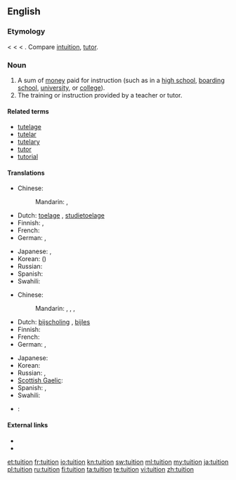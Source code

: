 ==English==
{{wikipedia}}

===Etymology===
< {{etyl|fro}} < {{etyl|la}} {{term|tuitio|tuitiō|guard, protection, defense}} < {{term|tueri|tuēri|to watch, guard, see, observe}}. Compare [[intuition]], [[tutor]].

===Noun===
{{en-noun}}

# A sum of [[money]] paid for instruction (such as in a [[high school]], [[boarding school]], [[university]], or [[college]]).
# The training or instruction provided by a teacher or tutor.

====Related terms====
* [[tutelage]]
* [[tutelar]]
* [[tutelary]]
* [[tutor]]
* [[tutorial]]

====Translations====
{{trans-top|sum of money paid for instruction}}
* Chinese:
*: Mandarin: {{t-|cmn|學費|sc=Hani}}, {{t-|cmn|学费|tr=xuéfèi|sc=Hani}}
* Dutch: [[toelage]] {{f}}, [[studietoelage]] {{f}}
* Finnish: {{t-|fi|lukukausimaksu}}, {{t|fi|koulumaksu}}
* French: {{t|fr|frais de scolarité|m|p}}
* German: {{t|de|Studiengebühr|f}}, {{t|de|Unterrichtsgebühr|f}}
{{trans-mid}}
* Japanese: {{t|ja|学費|tr=がくひ, gakuhi|sc=Jpan}}, {{t|ja|授業料|tr=じゅぎょうりょう, jugyōryō|sc=Jpan}}
* Korean: {{t|ko|학비|tr=hakbi|sc=Kore}} ({{t|ko|學費|sc=Kore}})
* Russian: {{t|ru|плата за обучение|f|tr=pláta za obučénije|sc=Cyrl}}
* Spanish: {{t+|es|colegiatura|f}}
* Swahili: {{t+|sw|masomo ya ziada|xs=Swahili}}
{{trans-bottom}}

{{trans-top|training or instruction provided by a teacher or tutor}}
* Chinese:
*: Mandarin: {{t-|cmn|講課|sc=Hani}}, {{t-|cmn|讲课|tr=jiǎngkè|sc=Hani}}, {{qualifier|especially after school/work}} {{t-|cmn|補習|sc=Hani}}, {{t-|cmn|补习|tr=bǔxí|sc=Hani}}
* Dutch: [[bijscholing]] {{f}}, [[bijles]] {{f}}
* Finnish: {{t+|fi|opetus}}
* French: {{t|fr|cours|m|p}}
* German: {{t|de|Tutorium|n}}, {{t|de|Unterricht|m}}
{{trans-mid}}
* Japanese: {{t|ja|教育|tr=きょういく, kyōiku|sc=Jpan}}
* Korean: {{t|ko|교육|sc=Kore}}
* Russian: {{t+|ru|обучение|n|tr=obučénije}}, {{t+|ru|занятия|p|tr=zanjátija}}
* [[Scottish Gaelic]]: {{t|gd|teagasg|m}}
* Spanish: {{t+|es|enseñanza|f}}, {{t-|es|clases|f|p}}
* Swahili: {{t+|sw|masomo ya ziada|xs=Swahili}}
{{trans-bottom}}

{{checktrans-top}}
* {{ttbc|ar}}: {{t|ar|اجور الدراسة|sc=Arab}}
{{trans-mid}}
{{trans-bottom}}

====External links====
* {{R:Webster 1913}}
* {{R:Century 1911}}

[[et:tuition]]
[[fr:tuition]]
[[io:tuition]]
[[kn:tuition]]
[[sw:tuition]]
[[ml:tuition]]
[[my:tuition]]
[[ja:tuition]]
[[pl:tuition]]
[[ru:tuition]]
[[fi:tuition]]
[[ta:tuition]]
[[te:tuition]]
[[vi:tuition]]
[[zh:tuition]]
